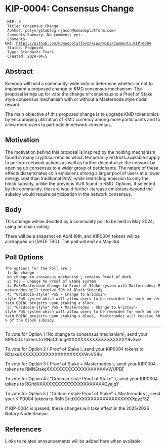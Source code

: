 = KIP-0004: Consensus Change =


  KIP: 4
  Title: Consensus Change
  Author: polycryptoblog <jason@komodoplatform.com>
  Comments-Summary: No comments yet.
  Comments-URI: https://github.com/komodoplatform/kips/wiki/Comments:KIP-0004
  Status: Proposed
  Type: Standards Track
  Created: 2024-04-5

== Abstract ==

Komodo will hold a community-wide vote to determine whether or not to implement a proposed change to KMD consensus mechanism. The proposal brings up for vote the change of consensus to a Proof of Stake style consensus mechanism with or without a Masternode style nodal reward. 

The main objective of this proposed change is to upgrade KMD tokenomics by encouraging utilization of KMD currency among more participants and to allow more users to partipate in network consensus.  

== Motivation ==

The motivation behind this proposal is inspired by the holding mechanism found in many cryptocurrencies which temporarily restricts available supply to perform network actions as well as further decentralize the network by opening up consensus to a wider group of particpants.  The nature of these effects disseminates coin emissions among a larger pool of users at a lower energy cost than traditional PoW; while restricting emission to only the block subsidy, unlike the previous AUR found in KMD.  Options, if selected by the community,  that are would further increase emissions beyond the subsidy would require participation in the network consensus.   


== Body ==

This change will be decided by a community poll to be held in May 2024, using on chain voting.

There will be a snapshot on April 18th, and KIP0004 tokens will be airdropped on [DATE TBD]. The poll will end on May 3rd.

== Poll Options ==

 The options for the Poll are : 
  1: No change - No change to consensus mechanism ; remains Proof of Work
  2: PoS - Change to Proof of Stake system
  3: PoS+Masternode Change to Proof of Stake system with Masternodes; Masternodes will receive 50% of Block Subsidy
  4: "Gridcoin-style" PoS - Change to Gridcoin-style PoS system which will allow users to be rewarded for work on certain BOINC projects upon staking a block.
  5: "Gridcoin-style" PoS + Masternodes - Change to Gridcoin-style PoS system which will allow users to be rewarded for work on certain BOINC projects upon staking a block,  Masternodes will receive 50% of the block subsidy.  



----------------------------------------------------------------------------------------------------------------------------------------------------------------------------



To vote for Option 1 (No change to consensus mechanism), send your KIP0004 tokens to RNoChangeXXXXXXXXXXXXXXXXXXXYRvSwz

To vote for Option 2 ( Proof of Stake ), send your KIP0004 tokens to RStakeXXXXXXXXXXXXXXXXXXXXXXWvVS8u

To vote for Option 3 ( Proof of Stake + Masternodes ), send your KIP0004 tokens to RMNStakeXXXXXXXXXXXXXXXXXXXXVWUPDF

To vote for Option 4 ( “Gridcoin-style Proof of Stake” ), send your KIP0004 tokens to RGridXXXXXXXXXXXXXXXXXXXXXXXQyajqY

To vote for Option 5 ( “Gridcoin-style Proof of Stake” + Masternodes ), send your KIP0004 tokens to RMNGridXXXXXXXXXXXXXXXXXXXXXpyzf3Z


If KIP-0004 is passed, these changes will take effect in the 2025/2026 Notary Node Season.


== References ==

Links to related announcements will be added here when available.
